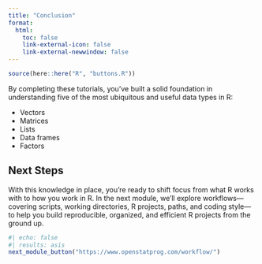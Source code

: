 ```yaml
---
title: "Conclusion"
format:
  html: 
    toc: false
    link-external-icon: false
    link-external-newwindow: false
---
```


```r
source(here::here("R", "buttons.R"))
```

By completing these tutorials, you've built a solid foundation in understanding five of the most ubiquitous and useful
data types in R:

- Vectors
- Matrices
- Lists
- Data frames
- Factors

## Next Steps 

With this knowledge in place, you're ready to shift focus from what R works with to how you work in R. In the next
module, we’ll explore workflows—covering scripts, working directories, R projects, paths, and coding style—to help you
build reproducible, organized, and efficient R projects from the ground up.

```r
#| echo: false
#| results: asis
next_module_button("https://www.openstatprog.com/workflow/")
```
